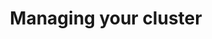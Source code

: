 ---
title: Managing your cluster
navigation: 
- modifying_your_cluster
- managing_cluster
- upgrading_your_cluster
- migration
- backup_and_restore
- deleting_your_cluster
- periodic_maitenance
---